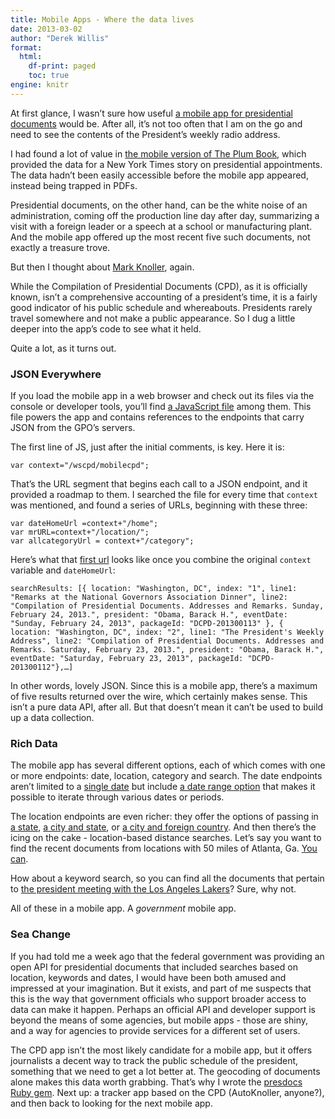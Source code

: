 ```yaml
---
title: Mobile Apps - Where the data lives
date: 2013-03-02
author: "Derek Willis"
format:
  html:
    df-print: paged
    toc: true
engine: knitr
---
```


At first glance, I wasn't sure how useful [a mobile app for presidential documents](http://m.gpo.gov/dcpd/#main) would be. After all, it's not too often that I am on the go and need to see the contents of the President's weekly radio address.

I had found a lot of value in [the mobile version of The Plum Book](http://open.blogs.nytimes.com/2013/01/15/freeing-the-plum-book/), which provided the data for a New York Times story on presidential appointments. The data hadn't been easily accessible before the mobile app appeared, instead being trapped in PDFs.

Presidential documents, on the other hand, can be the white noise of an administration, coming off the production line day after day, summarizing a visit with a foreign leader or a speech at a school or manufacturing plant. And the mobile app offered up the most recent five such documents, not exactly a treasure trove.

But then I thought about [Mark Knoller](http://blog.thescoop.org/archives/2012/05/01/our-mark-knoller-problem/), again.

While the Compilation of Presidential Documents (CPD), as it is officially known, isn't a comprehensive accounting of a president's time, it is a fairly good indicator of his public schedule and whereabouts. Presidents rarely travel somewhere and not make a public appearance. So I dug a little deeper into the app's code to see what it held.

Quite a lot, as it turns out.

### JSON Everywhere

If you load the mobile app in a web browser and check out its files via the console or developer tools, you'll find [a JavaScript file](http://m.gpo.gov/dcpd/scripts/gpo-dcpd.js) among them. This file powers the app and contains references to the endpoints that carry JSON from the GPO's servers.

The first line of JS, just after the initial comments, is key. Here it is:

    var context="/wscpd/mobilecpd";
    
That's the URL segment that begins each call to a JSON endpoint, and it provided a roadmap to them. I searched the file for every time that ``context`` was mentioned, and found a series of URLs, beginning with these three:

    var dateHomeUrl =context+"/home";
	var mrURL=context+"/location/";
	var allcategoryUrl = context+"/category";
	
Here's what that [first url](http://m.gpo.gov/wscpd/mobilecpd/home) looks like once you combine the original ``context`` variable and ``dateHomeUrl``:

    searchResults: [{ location: "Washington, DC", index: "1", line1: "Remarks at the National Governors Association Dinner", line2: "Compilation of Presidential Documents. Addresses and Remarks. Sunday, February 24, 2013.", president: "Obama, Barack H.", eventDate: "Sunday, February 24, 2013", packageId: "DCPD-201300113" }, { location: "Washington, DC", index: "2", line1: "The President's Weekly Address", line2: "Compilation of Presidential Documents. Addresses and Remarks. Saturday, February 23, 2013.", president: "Obama, Barack H.", eventDate: "Saturday, February 23, 2013", packageId: "DCPD-201300112"},…]
    
In other words, lovely JSON. Since this is a mobile app, there's a maximum of five results returned over the wire, which certainly makes sense. This isn't a pure data API, after all. But that doesn't mean it can't be used to build up a data collection.

### Rich Data

The mobile app has several different options, each of which comes with one or more endpoints: date, location, category and search. The date endpoints aren't limited to a [single date](http://m.gpo.gov/wscpd/mobilecpd/date/2-14-2013) but include [a date range option](http://m.gpo.gov/wscpd/mobilecpd/date/2-14-2013/2-15-2013) that makes it possible to iterate through various dates or periods.

The location endpoints are even richer: they offer the options of passing in [a state](http://m.gpo.gov/wscpd/mobilecpd/location/hi), [a city and state](http://m.gpo.gov/wscpd/mobilecpd/location/atlanta/ga.json), or [a city and foreign country](http://m.gpo.gov/wscpd/mobilecpd/location/cannes/france). And then there's the icing on the cake - location-based distance searches. Let's say you want to find the recent documents from locations with 50 miles of Atlanta, Ga. [You can](http://m.gpo.gov/wscpd/mobilecpd/location/33.74899540/-84.38798240/50.json). 

How about a keyword search, so you can find all the documents that pertain to [the president meeting with the Los Angeles Lakers](http://m.gpo.gov/wscpd/mobilecpd/category/lakers)? Sure, why not.

All of these in a mobile app. A *government* mobile app.

### Sea Change

If you had told me a week ago that the federal government was providing an open API for presidential documents that included searches based on location, keywords and dates, I would have been both amused and impressed at your imagination. But it exists, and part of me suspects that this is the way that government officials who support broader access to data can make it happen. Perhaps an official API and developer support is beyond the means of some agencies, but mobile apps - those are shiny, and a way for agencies to provide services for a different set of users.

The CPD app isn't the most likely candidate for a mobile app, but it offers journalists a decent way to track the public schedule of the president, something that we need to get a lot better at. The geocoding of documents alone makes this data worth grabbing. That's why I wrote the [presdocs Ruby gem](http://dwillis.github.com/presdocs/). Next up: a tracker app based on the CPD (AutoKnoller, anyone?), and then back to looking for the next mobile app.
